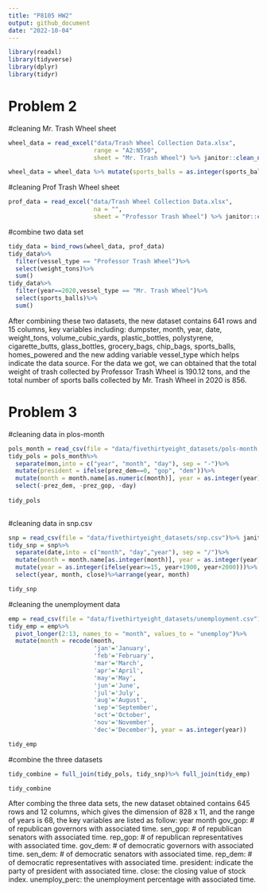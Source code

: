 ```yaml
---
title: "P8105 HW2"
output: github_document
date: "2022-10-04"
---
```


```r
library(readxl)
library(tidyverse)
library(dplyr)
library(tidyr)

```


# Problem 2

#cleaning Mr. Trash Wheel sheet
```r

wheel_data = read_excel("data/Trash Wheel Collection Data.xlsx",
                        range = "A2:N550",
                        sheet = "Mr. Trash Wheel") %>% janitor::clean_names()

wheel_data = wheel_data %>% mutate(sports_balls = as.integer(sports_balls))%>%drop_na(dumpster)%>% mutate(vessel_type="Mr. Trash Wheel")%>%mutate(year=as.double(year))

```
#cleaning Prof Trash Wheel sheet
```r
prof_data = read_excel("data/Trash Wheel Collection Data.xlsx",
                        na = "",
                        sheet = "Professor Trash Wheel") %>% janitor::clean_names()%>% drop_na(dumpster)%>%mutate(vessel_type = "Professor Trash Wheel")

```
#combine two data set

```r
tidy_data = bind_rows(wheel_data, prof_data)
tidy_data%>% 
  filter(vessel_type == "Professor Trash Wheel")%>%
  select(weight_tons)%>%
  sum()
tidy_data%>%
  filter(year==2020,vessel_type == "Mr. Trash Wheel")%>%
  select(sports_balls)%>%
  sum()

```
After combining these two datasets, the new dataset contains 641 rows and 15 columns, key variables including: dumpster, month, year, date, weight_tons, volume_cubic_yards, plastic_bottles, polystyrene, cigarette_butts, glass_bottles, grocery_bags, chip_bags, sports_balls, homes_powered and the new adding variable vessel_type which helps indicate the data source. For the data we got, we can obtained that the total weight of trash collected by Professor Trash Wheel is 190.12 tons, and the total number of sports balls collected by Mr. Trash Wheel in 2020 is 856.



# Problem 3

#cleaning data in plos-month
```r
pols_month = read_csv(file = "data/fivethirtyeight_datasets/pols-month.csv")%>% janitor::clean_names()
tidy_pols = pols_month%>%
  separate(mon,into = c("year", "month", "day"), sep = "-")%>%
  mutate(president = ifelse(prez_dem==0, "gop", "dem"))%>%
  mutate(month = month.name[as.numeric(month)], year = as.integer(year))%>%
  select(-prez_dem, -prez_gop, -day)
  
tidy_pols
  
```

#cleaning data in snp.csv
```r
snp = read_csv(file = "data/fivethirtyeight_datasets/snp.csv")%>% janitor::clean_names()
tidy_snp = snp%>%
  separate(date,into = c("month", "day","year"), sep = "/")%>%
  mutate(month = month.name[as.integer(month)], year = as.integer(year), day = as.integer(day))%>%
  mutate(year = as.integer(ifelse(year>=15, year+1900, year+2000)))%>%
  select(year, month, close)%>%arrange(year, month)

tidy_snp
```


#cleaning the unemployment data
```r
emp = read_csv(file = "data/fivethirtyeight_datasets/unemployment.csv")%>% janitor::clean_names()
tidy_emp = emp%>%
  pivot_longer(2:13, names_to = "month", values_to = "unemploy")%>%
  mutate(month = recode(month, 
                        'jan'='January',
                        'feb'='February',
                        'mar'='March',
                        'apr'='April',
                        'may'='May',
                        'jun'='June',
                        'jul'='July',
                        'aug'='August',
                        'sep'='September',
                        'oct'='October',
                        'nov'='November',
                        'dec'='December'), year = as.integer(year))

tidy_emp
```

#combine the three datasets
```r
tidy_combine = full_join(tidy_pols, tidy_snp)%>% full_join(tidy_emp)

tidy_combine
```
After combing the three data sets, the new dataset obtained contains 645 rows and 12 columns, which gives the dimension of 828 x 11, and the range of years is 68, the key variables are listed as follow:
year
month
gov_gop: # of republican governors with associated time.
sen_gop: # of republican senators with associated time.
rep_gop: # of republican representatives with associated time.
gov_dem: # of democratic governors with associated time.
sen_dem: # of democratic senators with associated time.
rep_dem: # of democratic representatives with associated time.
president: indicate the party of president with associated time.
close: the closing value of stock index.
unemploy_perc: the unemployment percentage with associated time.







